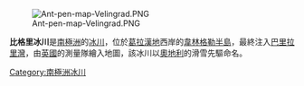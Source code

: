 [[Image:Ant-pen-map-Velingrad.PNG|thumb]]

{{Coord|66|1|S|64|47|W|source:GNIS|display=title}}

'''比格里冰川'''是[[南極洲|南極洲]]的[[冰川|冰川]]，位於[[葛拉漢地|葛拉漢地]]西岸的[[韋林格勒半島|韋林格勒半島]]，最終注入[[巴里拉里灣|巴里拉里灣]]，由[[英國|英國]]的測量隊繪入地圖，該冰川以[[奧地利|奧地利]]的滑雪先驅命名。

{{DEFAULTSORT:Bilgeri Glacier}}
[[Category:南極洲冰川|Category:南極洲冰川]]


{{GrahamCoast-geo-stub}}